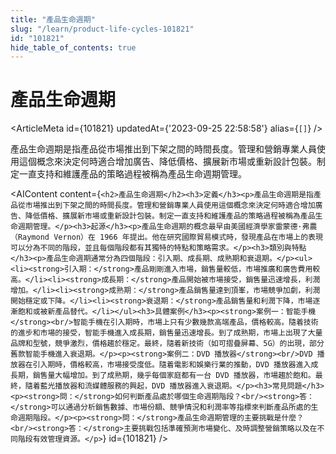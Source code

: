 ```yaml
---
title: "產品生命週期"
slug: "/learn/product-life-cycles-101821"
id: "101821"
hide_table_of_contents: true
---
```



# 產品生命週期

<ArticleMeta id={101821} updatedAt={'2023-09-25 22:58:58'} alias={`[]`} />
<div className='border-solid border-b border-t-0 my-4 border-[var(--ifm-color-gray-300)]' />

產品生命週期是指產品從市場推出到下架之間的時間長度。管理和營銷專業人員使用這個概念來決定何時適合增加廣告、降低價格、擴展新市場或重新設計包裝。制定一直支持和維護產品的策略過程被稱為產品生命週期管理。

<AIContent content={`<h2>產品生命週期</h2><h3>定義</h3><p>產品生命週期是指產品從市場推出到下架之間的時間長度。管理和營銷專業人員使用這個概念來決定何時適合增加廣告、降低價格、擴展新市場或重新設計包裝。制定一直支持和維護產品的策略過程被稱為產品生命週期管理。</p><h3>起源</h3><p>產品生命週期的概念最早由美國經濟學家雷蒙德·弗農（Raymond Vernon）在 1966 年提出。他在研究國際貿易模式時，發現產品在市場上的表現可以分為不同的階段，並且每個階段都有其獨特的特點和策略需求。</p><h3>類別與特點</h3><p>產品生命週期通常分為四個階段：引入期、成長期、成熟期和衰退期。</p><ul><li><strong>引入期：</strong>產品剛剛進入市場，銷售量較低，市場推廣和廣告費用較高。</li><li><strong>成長期：</strong>產品開始被市場接受，銷售量迅速增長，利潤增加。</li><li><strong>成熟期：</strong>產品銷售量達到頂峯，市場競爭加劇，利潤開始穩定或下降。</li><li><strong>衰退期：</strong>產品銷售量和利潤下降，市場逐漸飽和或被新產品替代。</li></ul><h3>具體案例</h3><p><strong>案例一：智能手機</strong><br/>智能手機在引入期時，市場上只有少數幾款高端產品，價格較高。隨着技術的進步和市場的接受，智能手機進入成長期，銷售量迅速增長。到了成熟期，市場上出現了大量品牌和型號，競爭激烈，價格趨於穩定。最終，隨着新技術（如可摺疊屏幕、5G）的出現，部分舊款智能手機進入衰退期。</p><p><strong>案例二：DVD 播放器</strong><br/>DVD 播放器在引入期時，價格較高，市場接受度低。隨着電影和娛樂行業的推動，DVD 播放器進入成長期，銷售量大幅增加。到了成熟期，幾乎每個家庭都有一台 DVD 播放器，市場趨於飽和。最終，隨着藍光播放器和流媒體服務的興起，DVD 播放器進入衰退期。</p><h3>常見問題</h3><p><strong>問：</strong>如何判斷產品處於哪個生命週期階段？<br/><strong>答：</strong>可以通過分析銷售數據、市場份額、競爭情況和利潤率等指標來判斷產品所處的生命週期階段。</p><p><strong>問：</strong>產品生命週期管理的主要挑戰是什麼？<br/><strong>答：</strong>主要挑戰包括準確預測市場變化、及時調整營銷策略以及在不同階段有效管理資源。</p>`} id={101821} />
